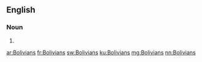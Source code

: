 ==English==

===Noun===
{{head|en|noun plural form}}

# {{plural of|Bolivian|lang=en}}

[[ar:Bolivians]]
[[fr:Bolivians]]
[[sw:Bolivians]]
[[ku:Bolivians]]
[[mg:Bolivians]]
[[nn:Bolivians]]